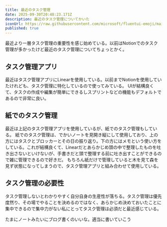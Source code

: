 ```yaml
---
title: 最近のタスク管理
date: 2025-09-30T20:48:23.171Z
description: 最近のタスク管理についてかいた
iconUrl: https://raw.githubusercontent.com/microsoft/fluentui-emoji/main/assets/Love%20letter/Flat/love_letter_flat.svg
published: true
---
```


最近より一層タスク管理の重要性を感じ始めている。以前はNotionでのタスク管理が多かったけど最近のタスク管理についてちょっとかく。

## タスク管理アプリ

最近はタスク管理アプリに<AnchorLink href="https://linear.app/">Linear</AnchorLink>を使用している。以前までNotionを使用していたけれども、タスク管理に特化しているので使ってみている。
UIが結構良くて、タスクの作成や編集が簡単にできるしスプリントなどの機能もデフォルトであるので非常に良い。

## 紙でのタスク管理

最近は上記のタスク管理アプリを使用しているが、紙でのタスク管理もしている。
紙でのタスク管理は、でかいノートを見開き縦にして使用しており、上の方にはタスクとブロッカーとその日の振り返り。下の方にはメモという使い方をしている。これが結構良くて、Linearだとあらかじめ頭の中で整理したものを吐き出さないといけないが、手書きだと頭で整理する前に吐き出すことができるので雑に管理できるので好きだ。
もちろん紙だけで管理していると木を見て森を見ず状態になってしまうので、タスク管理アプリと組み合わせて使用している。

## タスク管理の必要性

タスク管理しないとわかりやすく自分自身の生産性が落ちる。タスク管理は優先度然り、その場でやることを決めるのではなく、あらかじめ決めておいたことに集中できるので集中力がない私にとってタスク管理は必須だと最近感じている。

たまにノートみたいにブログ書くのいいな。適当に書いていこう